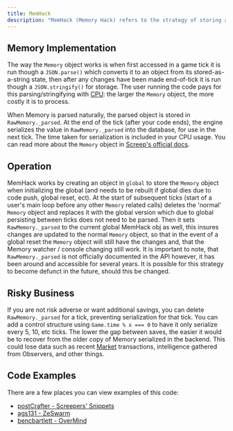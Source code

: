 ```yaml
---
title: MemHack
description: "MemHack (Memory Hack) refers to the strategy of storing a user's Memory object in global to skip the JSON.parse() normally required at first-access of Memory in a tick, thus saving CPU every tick. Note that the hack is exactly that: a hack. It relies on the underlying implementation of the API, not the published API itself, giving it the potential to become obsolete or broken in the future."
---
```


## Memory Implementation

The way the `Memory` object works is when first accessed in a game tick it is run though a `JSON.parse()` which converts it to an object from its stored-as-a-string state, then after any changes have been made end-of-tick it is run though a `JSON.stringify()` for storage. The user running the code pays for this parsing/stringifying with [CPU](/CPU): the larger the `Memory` object, the more costly it is to process.

When Memory is parsed naturally, the parsed object is stored in `RawMemory._parsed`. At the end of the tick (after your code ends), the engine serializes the value in `RawMemory._parsed` into the database, for use in the next tick. The time taken for serialization is included in your CPU usage. You can read more about the `Memory` object in [Screep's official docs](https://docs.screeps.com/global-objects.html#Memory-object).

## Operation

MemHack works by creating an object in `global` to store the `Memory` object when initializing the global (and needs to be rebuilt if global dies due to code push, global reset, ect). At the start of subsequent ticks (start of a user's main loop before any other `Memory` related calls) deletes the 'normal' `Memory` object and replaces it with the global version which due to global persisting between ticks does not need to be parsed. Then it sets `RawMemory._parsed` to the current global MemHack obj as well, this insures changes are updated to the normal `Memory` object, so that in the event of a global reset the `Memory` object will still have the changes and, that the Memory watcher / console changing still work. It is important to note, that `RawMemory._parsed` is not officially documented in the API however, it has been around and accessible for several years. It is possible for this strategy to become defunct in the future, should this be changed.

## Risky Business

If you are not risk adverse or want additional savings, you can delete `RawMemory._parsed` for a tick, preventing serialization for that tick. You can add a control structure using `Game.time % x === 0` to have it only serialize every 5, 10, etc ticks. The lower the gap between saves, the easier it would be to recover from the older copy of Memory serialized in the backend. This could lose data such as recent [Market](/Market) transactions, intelligence gathered from Observers, and other things.

## Code Examples

There are a few places you can view examples of this code:

- [postCrafter - Screepers' Snippets](https://github.com/screepers/screeps-snippets/blob/master/src/misc/JavaScript/Memory%20Cache.js)
- [ags131 - ZeSwarm](https://github.com/ags131/ZeSwarm/blob/v1.1/src/MemHack.js)
- [bencbartlett - OverMind](https://github.com/bencbartlett/Overmind/blob/master/src/memory/Memory.ts#L83)
